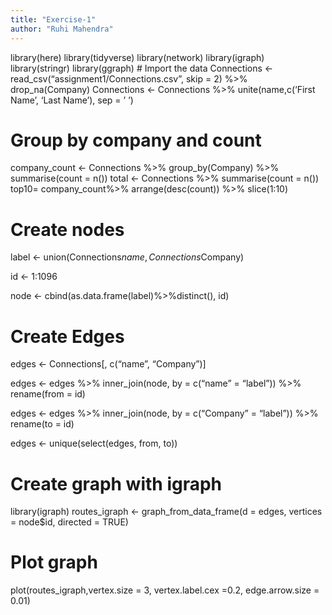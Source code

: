 ```yaml
---
title: "Exercise-1"
author: "Ruhi Mahendra"
---
```


library(here) library(tidyverse) library(network) library(igraph) library(stringr) library(ggraph) \# Import the data Connections \<- read_csv("assignment1/Connections.csv", skip = 2) %\>% drop_na(Company) Connections \<- Connections %\>% unite(name,c('First Name', 'Last Name'), sep = ' ')

# Group by company and count

company_count \<- Connections %\>% group_by(Company) %\>% summarise(count = n()) total \<- Connections %\>% summarise(count = n()) top10= company_count%\>% arrange(desc(count)) %\>% slice(1:10)

# Create nodes

label \<- union(Connections$name, Connections$Company)

id \<- 1:1096

node \<- cbind(as.data.frame(label)%\>%distinct(), id)

# Create Edges

edges \<- Connections[, c("name", "Company")]

edges \<- edges %\>% inner_join(node, by = c("name" = "label")) %\>% rename(from = id)

edges \<- edges %\>% inner_join(node, by = c("Company" = "label")) %\>% rename(to = id)

edges \<- unique(select(edges, from, to))

# Create graph with igraph

library(igraph) routes_igraph \<- graph_from_data_frame(d = edges, vertices = node\$id, directed = TRUE)

# Plot graph

plot(routes_igraph,vertex.size = 3, vertex.label.cex =0.2, edge.arrow.size = 0.01)
